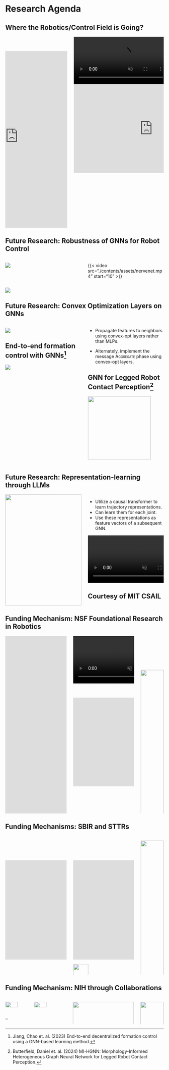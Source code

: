 # Research Agenda {visibility="uncounted"}

## Where the Robotics/Control Field is Going?


<div class="columns">

<div class="column" style="width:40%; position: left:80px;">

<br>

<iframe align="right" width="315" height="560"
src="https://youtube.com/embed/KM0YaWq1y4E?si=qWQsT5sCviY45VEq"
title="YouTube video player"
frameborder="0"
allow="accelerometer; autoplay; clipboard-write; encrypted-media; gyroscope; picture-in-picture; web-share"
allowfullscreen></iframe>

</div>

<div class="column" style="width:58%">
<!--{{< video ./contents/assets/PhysicalIntelligence_2min_v2_out.mp4 >}}-->

<video autoplay="false" muted="true" controls="" loop="" playsinline="" class="w-full mx-auto max-w-7xl mb-6 rounded-md"><source src="https://dnrjl01ydafck.cloudfront.net/v2/upload/PhysicalIntelligence_2min_v2_out.mp4" height="250" type="video/mp4"></video>

<iframe width="500" height="281" src="https://www.youtube.com/embed/cpraXaw7dyc?si=yANbdBlIkuAOhaFn?autoplay=1?mute=1" title="YouTube video player" frameborder="0" allow="accelerometer; autoplay; clipboard-write; encrypted-media; gyroscope; picture-in-picture; web-share" referrerpolicy="strict-origin-when-cross-origin" allowfullscreen></iframe>

</div>


</div>


## Future Research: Robustness of GNNs for Robot Control 


:::: {.columns}

::: {.column width="50%"}
![](./contents/assets/nervenet.png)
:::

::: {.column width="50%"}

{{< video src="./contents/assets/nervenet.mp4" start="10" >}}

<!--center>
<video autoplay="true" muted="true"><source src="./contents/assets/nervenet.mp4"></video>
</center-->

:::

::::

![](./contents/assets/gnn_robustness.jpg)


## Future Research: Convex Optimization Layers on GNNs {visibility="uncounted"}


:::: {.columns}

::: {.column width="50%"}
![](./contents/assets/convex_opt_layer.png)

::: {.callout-warning icon="false"}
## End-to-end formation control with GNNs[^dagger]

![](./contents/assets/end_to_end_gnn_formation_ctrl.png)
:::

:::

::: {.column width="50%"}

* Propagate features to neighbors using convex-opt layers rather than MLPs.

* Alternately, implement the message
<span style="font-variant:small-caps;">Aggregate</span> phase using convex-opt 
layers.

::: {.callout-warning icon="false"}
## GNN for Legged Robot Contact Perception[^ddagger]

![](./contents/assets/contact_perception.png){height=200 fig-align="center"}
:::

:::

::::


[^dagger]: Jiang, Chao et. al. (2023) End-to-end decentralized formation control using a GNN-based learning method. 

[^ddagger]: Butterfield, Daniel et. al. (2024) MI-HGNN: Morphology-Informed Heterogeneous Graph Neural Network for Legged Robot Contact Perception. 



## Future Research: Representation-learning through LLMs {visibility="uncounted"}

<div class="columns">

<div class="column" style="width:48%">

<center>
<img src="./contents/assets/GraphSage.jpg" style="width:100%">
</center>

<div class="center-xy">
:arrow_up:
</div>

<center>
<img src="./contents/assets/causal_transformer.png" style="width:100%">
</center>

</div>


<div class="column" style="width:48%">

<ul>
  <li>Utilize a causal transformer to learn trajectory representations.</li>
  <li>Can learn them for each joint.</li>
  <li>Use these representations as feature vectors of a subsequent GNN.</li>
</ul>


<video autoplay="true" muted="true"><source src="./contents/assets/dexterous_trimmed.mp4" type="video/mp4"></video>

::: {.callout icon="false"}
## Courtesy of MIT CSAIL
:::

</div>

</div>



## Funding Mechanism: NSF Foundational Research in Robotics

<div class="columns">

<div class="column" style="width:40%">

<iframe width="500" height="281" src="https://www.youtube.com/embed/Av9z51QDNxg?si=tc6XAqDKaYwpxwFD" title="YouTube video player" frameborder="0" allow="accelerometer; autoplay; clipboard-write; encrypted-media; gyroscope; picture-in-picture; web-share" referrerpolicy="strict-origin-when-cross-origin" allowfullscreen></iframe>

<iframe width="500" height="281" src="https://www.youtube.com/embed/-_dttDbGhVA?si=kaXjNGkbsSlKi9s3?mute=1" title="YouTube video player" frameborder="0" allow="accelerometer; autoplay; clipboard-write; encrypted-media; gyroscope; picture-in-picture; web-share" referrerpolicy="strict-origin-when-cross-origin" allowfullscreen></iframe>

</div>

<div class="column" style="width:40%">
<!--{{< video ./contents/assets/PhysicalIntelligence_2min_v2_out.mp4 >}}-->

<video autoplay="false" muted="true" controls="" loop="" playsinline="" class="w-full mx-auto max-w-7xl mb-6 rounded-md"><source src="https://dnrjl01ydafck.cloudfront.net/v2/upload/PhysicalIntelligence_2min_v2_out.mp4" height="281" type="video/mp4"></video>

<br>

<iframe width="500" height="281" src="https://www.youtube.com/embed/cpraXaw7dyc?si=yANbdBlIkuAOhaFn?autoplay=1?mute=1" title="YouTube video player" frameborder="0" allow="accelerometer; autoplay; clipboard-write; encrypted-media; gyroscope; picture-in-picture; web-share" referrerpolicy="strict-origin-when-cross-origin" allowfullscreen></iframe>

</div>

<div class="column" style="width:15%">

&nbsp;

&nbsp;

&nbsp;

::: {layout="[[-1], [1], [-1]]"}
![](./contents/assets/nsf-logo.svg){width="100%"}
:::

</div>

</div>



## Funding Mechanisms: SBIR and STTRs {visibility="uncounted"}


<div class="columns">

<div class="column" style="width:40%">

&nbsp;

&nbsp;

<iframe width="560" height="315" src="https://www.youtube.com/embed/wkqyR81LgOc?si=0YICbgkrsU1Igh_X" title="YouTube video player" frameborder="0" allow="accelerometer; autoplay; clipboard-write; encrypted-media; gyroscope; picture-in-picture; web-share" referrerpolicy="strict-origin-when-cross-origin" allowfullscreen></iframe>

</div>

<div class="column" style="width:40%">

&nbsp;

&nbsp;

<iframe width="560" height="315" src="https://www.youtube.com/embed/UVOn-i8JZbE?si=JCOW_cdL0b1xFGMr" title="YouTube video player" frameborder="0" allow="accelerometer; autoplay; clipboard-write; encrypted-media; gyroscope; picture-in-picture; web-share" referrerpolicy="strict-origin-when-cross-origin" allowfullscreen></iframe>


![](./contents/assets/nsf-logo.svg){width="50%"}

</div>

<div class="column" style="width:15%">

::: {layout="[[1], [-1], [1], [-1], [1]]"}
![](./contents/assets/dod-logo.svg){width="100%"}

![](./contents/assets/doe-logo.svg){width="100%"}

![](./contents/assets/usda-logo.svg){width="100%"}
:::

</div>

</div>


## Funding Mechanism: NIH through Collaborations {visibility="uncounted"}


:::: {.columns}


::: {.column width="42%"}

::: {layout="[[1], [-1], [1], [-1], [1]]"}

![](./contents/assets/omor_pic6.png){width="45%" fig-align="center"}
![](./contents/assets/iss.avif){width="45%"}

![](./contents/assets/omor_pic3.png){height="20%"}
:::

:::


::: {.column width="42%"}
![](./contents/assets/nina_pic1.png){width="100%"}
:::

::: {.column width="16%"}

::: {layout="[[-1], [1], [-1], [1], [-1]]"}
![](./contents/assets/nih-logo.svg){width="100%"}

![](./contents/assets/omor_pic4.png){width="100%"}
:::

:::


::::
